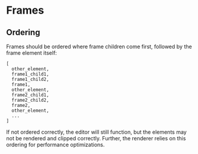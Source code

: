 # Frames

## Ordering

Frames should be ordered where frame children come first, followed by the frame element itself:

```
[
  other_element,
  frame1_child1,
  frame1_child2,
  frame1,
  other_element,
  frame2_child1,
  frame2_child2,
  frame2,
  other_element,
  ...
]
```

If not ordered correctly, the editor will still function, but the elements may not be rendered and clipped correctly. Further, the renderer relies on this ordering for performance optimizations.
